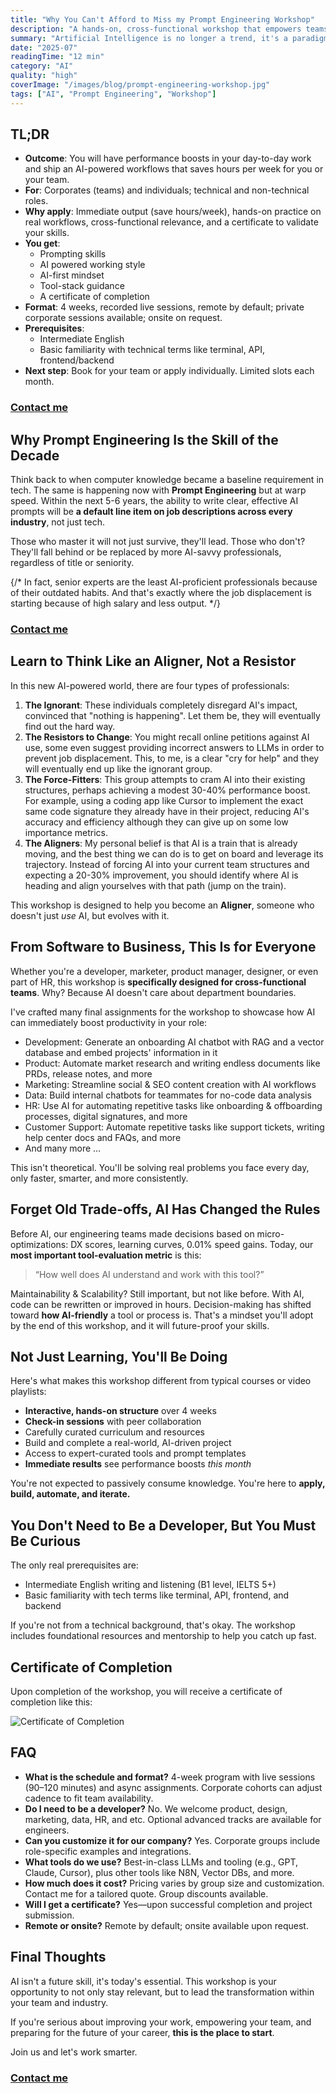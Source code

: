 ```yaml
---
title: "Why You Can't Afford to Miss my Prompt Engineering Workshop"
description: "A hands-on, cross-functional workshop that empowers teams to master AI and Prompt Engineering for immediate productivity gains and future-proof skills."
summary: "Artificial Intelligence is no longer a trend, it's a paradigm shift. As organizations around the world scramble to adapt, many professionals are still trying to figure out what AI means for their day-to-day work. The Prompt Engineering Workshop is our answer to that question.\nIf you're wondering whether this workshop is for you, here's why attending isn't just a good idea, it's absolutely essential."
date: "2025-07"
readingTime: "12 min"
category: "AI"
quality: "high"
coverImage: "/images/blog/prompt-engineering-workshop.jpg"
tags: ["AI", "Prompt Engineering", "Workshop"]
---
```


## TL;DR

- **Outcome**: You will have performance boosts in your day-to-day work and ship an AI-powered workflows that saves hours per week for you or your team.
- **For**: Corporates (teams) and individuals; technical and non-technical roles.
- **Why apply**: Immediate output (save hours/week), hands-on practice on real workflows, cross-functional relevance, and a certificate to validate your skills.
- **You get**:
  - Prompting skills
  - AI powered working style
  - AI-first mindset
  - Tool-stack guidance
  - A certificate of completion
- **Format**: 4 weeks, recorded live sessions, remote by default; private corporate sessions available; onsite on request.
- **Prerequisites**:
  - Intermediate English
  - Basic familiarity with technical terms like terminal, API, frontend/backend
- **Next step**: Book for your team or apply individually. Limited slots each month.

### <div className="flex justify-center"><a href="/contact" className="btn btn-primary btn-lg no-underline">Contact me</a></div>

## Why Prompt Engineering Is the Skill of the Decade

Think back to when computer knowledge became a baseline requirement in tech. The same is happening now with **Prompt Engineering** but at warp speed. Within the next 5-6 years, the ability to write clear, effective AI prompts will be **a default line item on job descriptions across every industry**, not just tech.

Those who master it will not just survive, they'll lead. Those who don't? They'll fall behind or be replaced by more AI-savvy professionals, regardless of title or seniority.

{/* In fact, senior experts are the least AI-proficient professionals because of their outdated habits. And that's exactly where the job displacement is starting because of high salary and less output. */}

### <div className="flex justify-center"><a href="/contact" className="btn btn-secondary btn-lg no-underline">Contact me</a></div>

## Learn to Think Like an Aligner, Not a Resistor

In this new AI-powered world, there are four types of professionals:

1. **The Ignorant**: These individuals completely disregard AI's impact, convinced that "nothing is happening". Let them be, they will eventually find out the hard way.
2. **The Resistors to Change**: You might recall online petitions against AI use, some even suggest providing incorrect answers to LLMs in order to prevent job displacement. This, to me, is a clear "cry for help" and they will eventually end up like the ignorant group.
3. **The Force-Fitters**: This group attempts to cram AI into their existing structures, perhaps achieving a modest 30-40% performance boost. For example, using a coding app like Cursor to implement the exact same code signature they already have in their project, reducing AI's accuracy and efficiency although they can give up on some low importance metrics.
4. **The Aligners**: My personal belief is that AI is a train that is already moving, and the best thing we can do is to get on board and leverage its trajectory. Instead of forcing AI into your current team structures and expecting a 20-30% improvement, you should identify where AI is heading and align yourselves with that path (jump on the train).

This workshop is designed to help you become an **Aligner**, someone who doesn't just _use_ AI, but evolves with it.

## From Software to Business, This Is for Everyone

Whether you're a developer, marketer, product manager, designer, or even part of HR, this workshop is **specifically designed for cross-functional teams**. Why? Because AI doesn't care about department boundaries.

I've crafted many final assignments for the workshop to showcase how AI can immediately boost productivity in your role:

- Development: Generate an onboarding AI chatbot with RAG and a vector database and embed projects' information in it
- Product: Automate market research and writing endless documents like PRDs, release notes, and more
- Marketing: Streamline social & SEO content creation with AI workflows
- Data: Build internal chatbots for teammates for no-code data analysis
- HR: Use AI for automating repetitive tasks like onboarding & offboarding processes, digital signatures, and more
- Customer Support: Automate repetitive tasks like support tickets, writing help center docs and FAQs, and more
- And many more …

This isn't theoretical. You'll be solving real problems you face every day, only faster, smarter, and more consistently.

## Forget Old Trade-offs, AI Has Changed the Rules

Before AI, our engineering teams made decisions based on micro-optimizations: DX scores, learning curves, 0.01% speed gains. Today, our **most important tool-evaluation metric** is this:

> “How well does AI understand and work with this tool?”

Maintainability & Scalability? Still important, but not like before. With AI, code can be rewritten or improved in hours. Decision-making has shifted toward **how AI-friendly** a tool or process is. That's a mindset you'll adopt by the end of this workshop, and it will future-proof your skills.

## Not Just Learning, You'll Be Doing

Here's what makes this workshop different from typical courses or video playlists:

- **Interactive, hands-on structure** over 4 weeks
- **Check-in sessions** with peer collaboration
- Carefully curated curriculum and resources
- Build and complete a real-world, AI-driven project
- Access to expert-curated tools and prompt templates
- **Immediate results** see performance boosts _this month_

You're not expected to passively consume knowledge. You're here to **apply, build, automate, and iterate.**

## You Don't Need to Be a Developer, But You Must Be Curious

The only real prerequisites are:

- Intermediate English writing and listening (B1 level, IELTS 5+)
- Basic familiarity with tech terms like terminal, API, frontend, and backend

If you're not from a technical background, that's okay. The workshop includes foundational resources and mentorship to help you catch up fast.

## Certificate of Completion

Upon completion of the workshop, you will receive a certificate of completion like this:

![Certificate of Completion](/images/blog/pe-workshop-certificate.jpg)

## FAQ

- **What is the schedule and format?** 4-week program with live sessions (90–120 minutes) and async assignments. Corporate cohorts can adjust cadence to fit team availability.
- **Do I need to be a developer?** No. We welcome product, design, marketing, data, HR, and etc. Optional advanced tracks are available for engineers.
- **Can you customize it for our company?** Yes. Corporate groups include role-specific examples and integrations.
- **What tools do we use?** Best-in-class LLMs and tooling (e.g., GPT, Claude, Cursor), plus other tools like N8N, Vector DBs, and more.
- **How much does it cost?** Pricing varies by group size and customization. Contact me for a tailored quote. Group discounts available.
- **Will I get a certificate?** Yes—upon successful completion and project submission.
- **Remote or onsite?** Remote by default; onsite available upon request.

## Final Thoughts

AI isn't a future skill, it's today's essential. This workshop is your opportunity to not only stay relevant, but to lead the transformation within your team and industry.

If you're serious about improving your work, empowering your team, and preparing for the future of your career, **this is the place to start**.

Join us and let's work smarter.

### <div className="flex justify-center"><a href="/contact" className="btn btn-primary btn-lg no-underline">Contact me</a></div>
